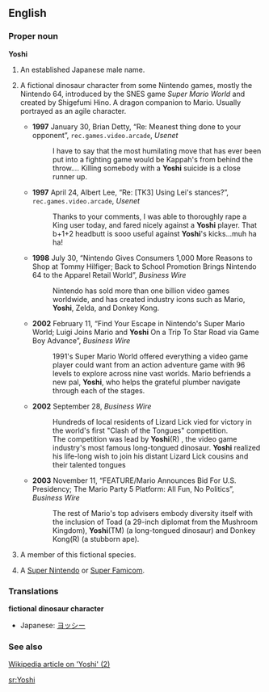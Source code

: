 ==English==

===Proper noun===
'''Yoshi'''

# An established Japanese male name.
# {{rfv-sense}} A fictional dinosaur character from some Nintendo games, mostly the Nintendo 64, introduced by the SNES game ''Super Mario World'' and created by Shigefumi Hino. A dragon companion to Mario. Usually portrayed as an agile character.
#*'''1997''' January 30, Brian Detty, “Re: Meanest thing done to your opponent”, <tt>rec.games.video.arcade</tt>, ''Usenet''
#*: I have to say that the most humilating move that has ever been put into a fighting game would be Kappah's from behind the throw.''...'' Killing somebody with a '''Yoshi''' suicide is a close runner up.
#*'''1997''' April 24, Albert Lee, “Re: [TK3] Using Lei's stances?”, <tt>rec.games.video.arcade</tt>, ''Usenet''
#*: Thanks to your comments, I was able to thoroughly rape a King user today, and fared nicely against a '''Yoshi''' player.  That b+1+2 headbutt is sooo useful against '''Yoshi'''<nowiki>'</nowiki>s kicks...muh ha ha!
#*'''1998''' July 30, “Nintendo Gives Consumers 1,000 More Reasons to Shop at Tommy Hilfiger; Back to School Promotion Brings Nintendo 64 to the Apparel Retail World”, ''Business Wire''
#*: Nintendo has sold more than one billion video games worldwide, and has created industry icons such as Mario, '''Yoshi''', Zelda, and Donkey Kong.
#*'''2002''' February 11, “Find Your Escape in Nintendo's Super Mario World; Luigi Joins Mario and '''Yoshi''' On a Trip To Star Road via Game Boy Advance”, ''Business Wire''
#*: <!--...-->1991's Super Mario World offered everything a video game player could want from an action adventure game with 96 levels to explore across nine vast worlds. Mario befriends a new pal, '''Yoshi''', who helps the grateful plumber navigate through each of the stages.
#*'''2002''' September 28, ''Business Wire''
#*: Hundreds of local residents of Lizard Lick vied for victory in the world's first "Clash of the Tongues" competition.
#*: The competition was lead by '''Yoshi'''(R)<!--sic-->, the video game industry's most famous long-tongued dinosaur. '''Yoshi''' realized his life-long wish to join his distant Lizard Lick cousins and their talented tongues
#*'''2003''' November 11, “FEATURE/Mario Announces Bid For U.S. Presidency; The Mario Party 5 Platform: All Fun, No Politics”, ''Business Wire''
#*: The rest of Mario's top advisers embody diversity itself with the inclusion of Toad (a 29-inch diplomat from the Mushroom Kingdom), '''Yoshi'''(TM) (a long-tongued dinosaur) and Donkey Kong(R) (a stubborn ape).
# {{rfv-sense}} A member of this fictional species.
# {{rfv-sense}} {{slang}} A [[Super Nintendo]] or [[Super Famicom]].

===Translations===
{{rfc-level|Translations at L3+ (AutoFormat would have corrected level of Translations)}}
'''fictional dinosaur character'''
*Japanese: [[ヨッシー]]

===See also===

[http://en.wikipedia.org/wiki/Yoshi Wikipedia article on 'Yoshi' (2)]

[[sr:Yoshi]]